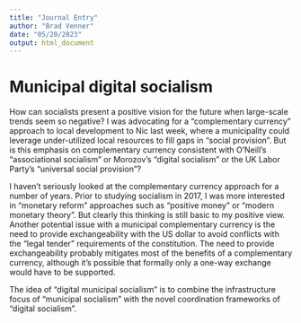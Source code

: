 ```yaml
---
title: "Journal Entry"
author: "Brad Venner"
date: "05/20/2023"
output: html_document
---
```


# Municipal digital socialism

How can socialists present a positive vision for the future when large-scale trends seem so negative? I was advocating for a "complementary currency" approach to local development to Nic last week, where a municipality could leverage under-utilized local resources to fill gaps in "social provision". But is this emphasis on complementary currency consistent with O'Neill's "associational socialism" or Morozov's "digital socialism" or the UK Labor Party's "universal social provision"? 

I haven't seriously looked at the complementary currency approach for a number of years. Prior to studying socialism in 2017, I was more interested in "monetary reform" approaches such as "positive money" or "modern monetary theory". But clearly this thinking is still basic to my positive view.  Another potential issue with a municipal complementary currency is the need to provide exchangeability with the US dollar to avoid conflicts with the "legal tender" requirements of the constitution. The need to provide exchangeability probably mitigates most of the benefits of a complementary currency, although it's possible that formally only a one-way exchange would have to be supported.

The idea of "digital municipal socialism" is to combine the infrastructure focus of "municipal socialism" with the novel coordination frameworks of "digital socialism". 

